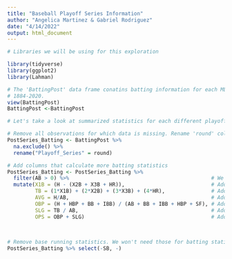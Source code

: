 ---
title: "Baseball Playoff Series Information"
author: "Angelica Martinez & Gabriel Rodriguez"
date: "4/14/2022"
output: html_document
---

```{r}

# Libraries we will be using for this exploration

library(tidyverse)
library(ggplot2)
library(Lahman)

```



```{r}

# The 'BattingPost' data frame conatins batting information for each MLB postseaon game for years
# 1884-2020.
view(BattingPost)
BattingPost <-BattingPost

# Let's take a look at summarized statistics for each different playoff series

# Remove all observations for which data is missing. Rename 'round' column to 'Playoff Series'
PostSeries_Batting <- BattingPost %>% 
  na.exclude() %>% 
  rename("Playoff_Series" = round)

# Add columns that calculate more batting statistics
PostSeries_Batting <- PostSeries_Batting %>% 
  filter(AB > 0) %>%                                              # We only want batting info for players who had at least one AB
  mutate(X1B = (H - (X2B + X3B + HR)),                            # Add a column for singles hit
         TB = (1*X1B) + (2*X2B) + (3*X3B) + (4*HR),               # Add a column for totatl bases
         AVG = H/AB,                                              # Add a batting average column
         OBP = (H + HBP + BB + IBB) / (AB + BB + IBB + HBP + SF), # Add an on-base percentage column
         SLG = TB / AB,                                           # Add a slugging percentage column
         OPS = OBP + SLG)                                         # Add an on-base plus slugging column

         
         
# Remove base running statistics. We won't need those for batting statistics purposes
PostSeries_Batting %>% select(-SB, -)



```